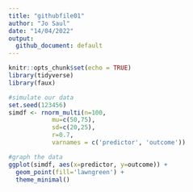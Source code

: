 ```yaml
---
title: "githubfile01"
author: "Jo Saul"
date: "14/04/2022"
output:
  github_document: default
---
```


```r
knitr::opts_chunk$set(echo = TRUE)
library(tidyverse)
library(faux)
```


```r
#simulate our data
set.seed(123456)
simdf <- rnorm_multi(n=100,
            mu=c(50,75),
            sd=c(20,25),
            r=0.7,
            varnames = c('predictor', 'outcome'))

```

```r
#graph the data
ggplot(simdf, aes(x=predictor, y=outcome)) +
  geom_point(fill='lawngreen') +
  theme_minimal()
```


